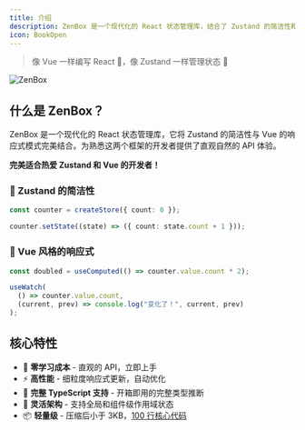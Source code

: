 ```yaml
---
title: 介绍
description: ZenBox 是一个现代化的 React 状态管理库，结合了 Zustand 的简洁性和 Vue 的响应式模式
icon: BookOpen
---
```


> 像 Vue 一样编写 React 💚，像 Zustand 一样管理状态 🐻

![ZenBox](/banners/default.png)

## 什么是 ZenBox？

ZenBox 是一个现代化的 React 状态管理库，它将 Zustand 的简洁性与 Vue 的响应式模式完美结合。为熟悉这两个框架的开发者提供了直观自然的 API 体验。

**完美适合热爱 Zustand 和 Vue 的开发者！**

### 🐻 Zustand 的简洁性

```ts
const counter = createStore({ count: 0 });

counter.setState((state) => ({ count: state.count + 1 }));
```

### 💚 Vue 风格的响应式

```ts
const doubled = useComputed(() => counter.value.count * 2);

useWatch(
  () => counter.value.count,
  (current, prev) => console.log("变化了！", current, prev)
);
```

## 核心特性

- 🚀 **零学习成本** - 直观的 API，立即上手
- ⚡ **高性能** - 细粒度响应式更新，自动优化
- 💪 **完整 TypeScript 支持** - 开箱即用的完整类型推断
- 🎯 **灵活架构** - 支持全局和组件级作用域状态
- 📦 **轻量级** - 压缩后小于 3KB，[100 行核心代码](../blog/react-state-management-in-100-lines)
